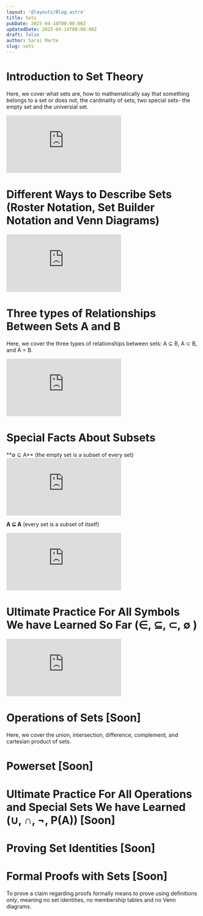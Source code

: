 ```yaml
---
layout: '@layouts/Blog.astro'
title: Sets
pubDate: 2025-04-10T00:00:00Z 
updatedDate: 2025-04-14T00:00:00Z 
draft: false
author: Sarai Marte
slug: sets
---
```



# Introduction to Set Theory 

Here, we cover what sets are, how to mathematically say that something belongs to a set or does not, the cardinality of sets, two special sets- the empty set and the universial set.  

<iframe src="https://www.youtube.com/embed/WwU-Tu6lRZo?si=RcCekLomB4WOmaZX&amp;start=5" title="YouTube video player" frameborder="0" allow="accelerometer; autoplay; clipboard-write; encrypted-media; gyroscope; picture-in-picture; web-share" referrerpolicy="strict-origin-when-cross-origin" allowfullscreen></iframe>

# Different Ways to Describe Sets (Roster Notation, Set Builder Notation and Venn Diagrams) 

<iframe src="https://www.youtube.com/embed/ILQlvjIFITI?si=tI267_kjowhthS7v&amp;start=5" title="YouTube video player" frameborder="0" allow="accelerometer; autoplay; clipboard-write; encrypted-media; gyroscope; picture-in-picture; web-share" referrerpolicy="strict-origin-when-cross-origin" allowfullscreen></iframe>

# Three types of Relationships Between Sets A and B 

Here, we cover the three types of relationships between sets: A ⊆ B, A ⊂ B, and A = B.

<iframe src="https://www.youtube.com/embed/iS_yQZstz8g?si=_isvDeSDw9cjtgwj&amp;start=5" title="YouTube video player" frameborder="0" allow="accelerometer; autoplay; clipboard-write; encrypted-media; gyroscope; picture-in-picture; web-share" referrerpolicy="strict-origin-when-cross-origin" allowfullscreen></iframe>

# Special Facts About Subsets

<RuleBox>
**∅ ⊆ A** (the empty set is a subset of every set) 
<iframe src="https://www.youtube.com/embed/fVlK7jR38c4?si=mEFyEThIUNveMffL&amp;start=5" title="YouTube video player" frameborder="0" allow="accelerometer; autoplay; clipboard-write; encrypted-media; gyroscope; picture-in-picture; web-share" referrerpolicy="strict-origin-when-cross-origin" allowfullscreen></iframe>

**A ⊆ A** (every set is a subset of itself)
<iframe src="https://www.youtube.com/embed/x_oxWqhOgP8?si=LYkeYdKLkQGGYFir&amp;start=5" title="YouTube video player" frameborder="0" allow="accelerometer; autoplay; clipboard-write; encrypted-media; gyroscope; picture-in-picture; web-share" referrerpolicy="strict-origin-when-cross-origin" allowfullscreen></iframe>

</RuleBox>

# Ultimate Practice For All Symbols We have Learned So Far (∈, ⊆, ⊂, ∅ )

<iframe src="https://www.youtube.com/embed/zcjYXG0C_-g?si=TFkozzEXFNUz0cNN&amp;start=5" title="YouTube video player" frameborder="0" allow="accelerometer; autoplay; clipboard-write; encrypted-media; gyroscope; picture-in-picture; web-share" referrerpolicy="strict-origin-when-cross-origin" allowfullscreen></iframe>

# Operations of Sets [Soon] 

Here, we cover the union, intersection, difference, complement, and cartesian product of sets.

# Powerset [Soon]

# Ultimate Practice For All Operations and Special Sets We have Learned (∪, ∩, ¬, P(A)) [Soon] 

# Proving Set Identities [Soon]

# Formal Proofs with Sets [Soon]

To prove a claim regarding proofs formally means to prove using definitions *only*, meaning no set identities, no membership tables and no Venn diagrams.